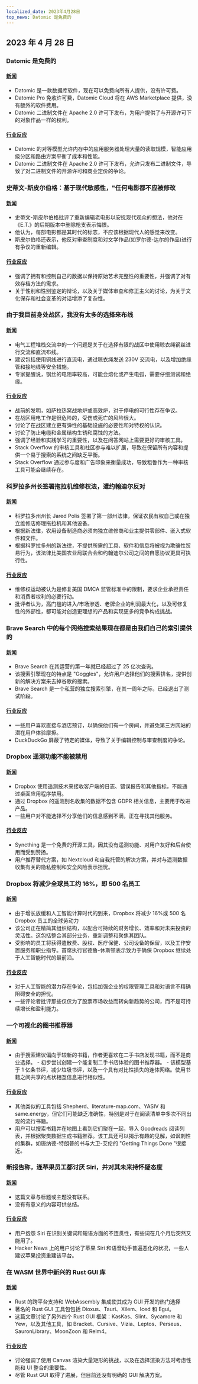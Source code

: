 ```yaml
---
localized_date: 2023年4月28日
top_news: Datomic 是免费的
---
```




<CallToAction />

<Steps>

## 2023 年 4 月 28 日

### Datomic 是免费的

#### [新闻](https://blog.datomic.com/2023/04/datomic-is-free.html)

- Datomic 是一款数据库软件，现在可以免费向所有人提供，没有许可费。
- Datomic Pro 免收许可费，Datomic Cloud 将在 AWS Marketplace 提供，没有额外的软件费用。
- Datomic 二进制文件在 Apache 2.0 许可下发布，为用户提供了与开源许可下的对象作品一样的权利。

#### [行业反应](http://news.ycombinator.com/item?id=35727967)

- Datomic 的对等模型允许内存中的应用服务器处理大量的读取规模，智能应用级分区和路由方案平衡了成本和性能。
- Datomic 二进制文件在 Apache 2.0 许可下发布，允许只发布二进制文件，导致了对二进制文件的开源许可和商业定价的争论。

### 史蒂文-斯皮尔伯格：基于现代敏感性，"任何电影都不应被修改

#### [新闻](https://www.theguardian.com/film/2023/apr/26/steven-spielberg-et-guns-movie-edit)

- 史蒂文-斯皮尔伯格批评了重新编辑老电影以安抚现代观众的想法，他对在《E.T.》的后期版本中删除枪支表示悔恨。
- 他认为，每部电影都是其时代的标志，不应该根据现代人的感觉来改变。
- 斯皮尔伯格还表示，他反对审查制度和对文学作品(如罗尔德-达尔的作品)进行有争议的重新编辑。

#### [行业反应](http://news.ycombinator.com/item?id=35724634)

- 强调了拥有和控制自己的数据以保持原始艺术完整性的重要性，并强调了对有效存档方法的需求。
- 关于性别和性别鉴定的辩论，以及关于媒体审查和修正主义的讨论，为关于文化保存和社会变革的对话增添了复杂性。

### 由于我目前身处战区，我没有太多的选择来布线

#### [新闻](https://electronics.stackexchange.com/questions/664502/using-clothesline-steel-core-wire-rope-for-ac-and-dc)

- 电气工程堆栈交流中的一个问题是关于在选择有限的战区中使用晾衣绳钢丝进行交流和直流布线。
- 建议包括使用铜线进行直流电，通过晾衣绳发送 230V 交流电，以及增加绝缘管和接地线等安全措施。
- 专家提醒说，钢丝的电阻率较高，可能会熔化或产生电弧，需要仔细测试和绝缘。

#### [行业反应](http://news.ycombinator.com/item?id=35730074)

- 战前的发明，如萨拉热窝战地炉或高效炉，对于停电的可行性存在争议。
- 在战区用电工作是很危险的，受伤或死亡的风险很大。
- 讨论了在战区建立更有弹性的基础设施的必要性和对特权的认识。
- 讨论了防止电缆和金属结构生锈和腐蚀的方法。
- 强调了经验和实践学习的重要性，以及在问答网站上需要更好的审核工具。
- Stack Overflow 的审核工具和社区参与难以扩展，导致在保留所有内容和提供一个易于搜索的系统之间缺乏平衡。
- Stack Overflow 通过参与度和广告印象来衡量成功，导致粗鲁作为一种审核工具可能会继续存在。

### 科罗拉多州长签署拖拉机维修权法，遭约翰迪尔反对

#### [新闻](https://arstechnica.com/tech-policy/2023/04/colorado-governor-signs-tractor-right-to-repair-law-opposed-by-john-deere/)

- 科罗拉多州州长 Jared Polis 签署了第一部州法律，保证农民有权自己或在独立维修店修理拖拉机和其他设备。
- 根据新法律，农用设备制造商必须向独立维修商和业主提供零部件、嵌入式软件和文件。
- 根据科罗拉多州的新法律，不提供所需的工具、软件和信息将被视为欺骗性贸易行为，该法律比美国农业局联合会和约翰迪尔公司之间的自愿协议更具可执行性。

#### [行业反应](http://news.ycombinator.com/item?id=35729558)

- 维修权运动被认为是修复美国 DMCA 监管标准中的限制，要求企业承担责任和消费者权利的必要行动。
- 批评者认为，高门槛的进入/市场渗透、老牌企业的利润最大化，以及可修复性的外部性，都可能对创造更理想的产品和实现更多的竞争构成挑战。

### Brave Search 中的每个网络搜索结果现在都是由我们自己的索引提供的

#### [新闻](https://brave.com/search-independence/)

- Brave Search 在其运营的第一年就已经超过了 25 亿次查询。
- 该搜索引擎现在的特点是 "Goggles"，允许用户选择他们的搜索排名，提供创新的解决方案来去掉谷歌的搜索。
- Brave Search 是一个私营的独立搜索引擎，在其一周年之际，已经退出了测试阶段。

#### [行业反应](http://news.ycombinator.com/item?id=35730711)

- 一些用户喜欢直接与酒店预订，以确保他们有一个房间，并避免第三方网站的潜在用户体验摩擦。
- DuckDuckGo 屏蔽了特定的媒体，导致了关于编辑控制与审查制度的争论。

### Dropbox 遥测功能不能被禁用

#### [新闻](https://www.dropboxforum.com/t5/Integrations/Why-So-Much-Telemetry/td-p/455961/page/3)

- Dropbox 使用遥测技术来接收客户端的日志、错误报告和其他指标，不能通过桌面应用程序禁用。
- 通过 Dropbox 的遥测别名收集的数据不包含 GDPR 相关信息，主要用于改进产品。
- 一些用户对不能选择不分享他们的信息感到不满，正在寻找其他服务。

#### [行业反应](http://news.ycombinator.com/item?id=35724939)

- Syncthing 是一个免费的开源工具，因其没有遥测功能、对用户友好和后台使用而受到赞扬。
- 用户推荐替代方案，如 Nextcloud 和自我托管的解决方案，并对与遥测数据收集有关的隐私控制和安全风险表示担忧。

### Dropbox 将减少全球员工约 16%，即 500 名员工

#### [新闻](https://blog.dropbox.com/topics/company/a-message-from-drew)

- 由于增长放缓和人工智能计算时代的到来，Dropbox 将减少 16%或 500 名 Dropbox 员工的全球劳动力
- 该公司正在精简其组织结构，以配合可持续的财务增长、效率和对未来投资的灵活性。这包括整合其部分业务，重新调整和聚焦其团队。
- 受影响的员工将获得遣散费、股权、医疗保健、公司设备的保留，以及工作安置服务和职业指导。首席执行官德鲁-休斯顿表示致力于确保 Dropbox 继续处于人工智能时代的最前沿。

#### [行业反应](http://news.ycombinator.com/item?id=35728216)

- 对于人工智能的潜力存在争论，包括加强企业的权限管理工具和对语言不精确阻碍安全的担忧。
- 一些评论者批评那些仅仅为了股票市场收益而转向新趋势的公司，而不是可持续增长和盈利能力。

### 一个可视化的图书推荐器

#### [新闻](https://nathanrooy.github.io/posts/2023-04-12/visual-book-recommender/)

- 由于搜索建议偏向于较新的书籍，作者更喜欢在二手书店发现书籍，而不是商业选择。 - 初步尝试创建一个能复制二手书店体验的图书推荐器。 - 该模型基于 1 亿条书评，减少垃圾书评，以及一个具有对比性损失的连体网络。使用书籍之间共享的点状相互信息进行相似性。

#### [行业反应](http://news.ycombinator.com/item?id=35726559)

- 其他类似的工具包括 Shepherd、literature-map.com、YASIV 和 same.energy，但它们可能缺乏准确性，特别是对于在阅读清单中多次不同出现的流行书籍。
- 用户可以搜索书籍并在地图上看到它们聚在一起，导入 Goodreads 阅读列表，并根据聚类数据生成书籍推荐。该工具还可以揭示有趣的见解，如讽刺性的集群，如唐纳德-特朗普的书与大卫-艾伦的 "Getting Things Done "很接近。

### 新报告称，连苹果员工都讨厌 Siri，并对其未来持怀疑态度

#### [新闻](https://9to5mac.com/2023/04/27/apple-employees-siri-struggles/)

- 这篇文章与标题或主题没有联系。
- 没有有意义的内容可供总结。

#### [行业反应](http://news.ycombinator.com/item?id=35730075)

- 用户抱怨 Siri 在识别关键词和短语方面的不连贯性，有些词在几个月后突然又能用了。
- Hacker News 上的用户讨论了苹果 Siri 和语音助手普遍恶化的状况，一些人建议苹果投资重建该平台。

### 在 WASM 世界中新兴的 Rust GUI 库

#### [新闻](https://monadical.com/posts/shades-of-rust-gui-library-list.html)

- Rust 的跨平台支持和 WebAssembly 集成使其成为 GUI 开发的热门选择
- 著名的 Rust GUI 工具包包括 Dioxus、Tauri、Xilem、Iced 和 Egui。
- 这篇文章讨论了另外四个 Rust GUI 框架：KasKas、Slint、Sycamore 和 Yew，以及其他工具，如 Bracket、Cursive、Vizia、Leptos、Perseus、SauronLibrary、MoonZoon 和 Relm4。

#### [行业反应](http://news.ycombinator.com/item?id=35722681)

- 讨论强调了使用 Canvas 渲染大量矩形的挑战，以及在选择渲染方法时考虑性能和 UI 整合的重要性。
- 尽管 Rust GUI 取得了进展，但目前还没有明确的 GUI 解决方案。

</Steps>
